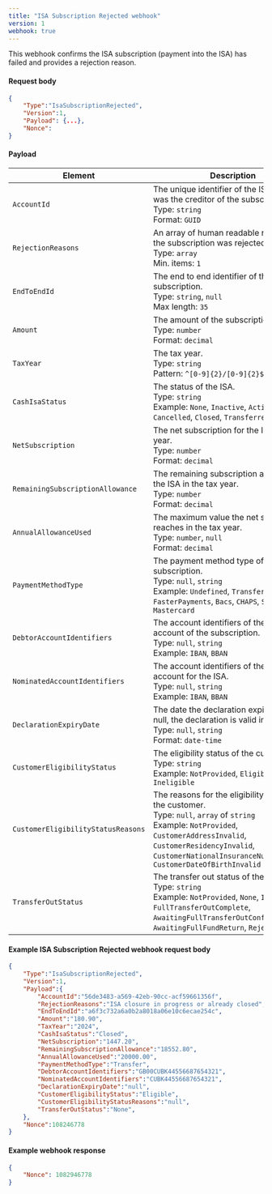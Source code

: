```yaml
---
title: "ISA Subscription Rejected webhook"
version: 1
webhook: true
---
```


This webhook confirms the ISA subscription (payment into the ISA) has failed and provides a rejection reason.



#### Request body

```json
{
    "Type":"IsaSubscriptionRejected",
    "Version":1,
    "Payload": {...},
    "Nonce":
}
```


#### Payload
| Element                   | Description  |
|---------------------------|--------------|
| `AccountId`               | The unique identifier of the ISA which was the creditor of the subscription. <br /> Type: `string` <br /> Format: `GUID` |
| `RejectionReasons`           | An array of human readable reasons why the subscription was rejected. <br /> Type: `array` <br />Min. items: `1` |
| `EndToEndId`    | The end to end identifier of the subscription. <br />Type: `string`, `null` <br />Max length: `35`|
| `Amount` | The amount of the subscription. <br /> Type: `number` <br /> Format: `decimal` |
| `TaxYear`                   | The tax year. <br /> Type: `string` <br /> Pattern: `^[0-9]{2}/[0-9]{2}$`|
| `CashIsaStatus` | The status of the ISA. <br /> Type: `string` <br /> Example: `None`, `Inactive`, `Active`, `Cancelled`, `Closed`, `TransferredOut`|
| `NetSubscription`                   | The net subscription for the ISA in the tax year. <br /> Type: `number` <br /> Format: `decimal`|
| `RemainingSubscriptionAllowance`    | The remaining subscription allowance for the ISA in the tax year. <br /> Type: `number` <br /> Format: `decimal`|
| `AnnualAllowanceUsed`    | The maximum value the net subscription reaches in the tax year. <br /> Type: `number`, `null` <br /> Format: `decimal`|
| `PaymentMethodType`    | The payment method type of the subscription. <br /> Type: `null`, `string` <br />  Example: `Undefined`, `Transfer`, `FasterPayments`, `Bacs`, `CHAPS`, `Sepa`, `Visa`, `Mastercard` |
| `DebtorAccountIdentifiers`    | The account identifiers of the debtor account of the subscription. <br /> Type: `null`, `string` <br /> Example: `IBAN`, `BBAN` |
| `NominatedAccountIdentifiers`    | The account identifiers of the nominated account for the ISA. <br /> Type: `null`, `string` <br /> Example: `IBAN`, `BBAN` |
| `DeclarationExpiryDate`    | The date the declaration expires (UTC). If null, the declaration is valid indefinitely. <br /> Type: `null`, `string` <br /> Format: `date-time`|
| `CustomerEligibilityStatus`    | The eligibility status of the customer. <br /> Type: `string` <br /> Example: `NotProvided`, `Eligible`, `Ineligible`|
| `CustomerEligibilityStatusReasons`    | The reasons for the eligibility status of the customer. <br /> Type: `null`, `array` of `string` <br /> Example: `NotProvided`, `CustomerAddressInvalid`, `CustomerResidencyInvalid`, `CustomerNationalInsuranceNumberInvalid`, `CustomerDateOfBirthInvalid`|
| `TransferOutStatus`    | The transfer out status of the ISA. <br /> Type: `string` <br /> Example: `NotProvided`, `None`, `InProgress`, `FullTransferOutComplete`, `AwaitingFullTransferOutConfirmation`, `AwaitingFullFundReturn`, `Rejected`|


#### Example ISA Subscription Rejected webhook request body

```json
{
    "Type":"IsaSubscriptionRejected",
    "Version":1,
    "Payload":{
        "AccountId":"56de3483-a569-42eb-90cc-acf59661356f",
        "RejectionReasons":"ISA closure in progress or already closed",
        "EndToEndId":"a6f3c732a6a0b2a8018a06e10c6ecae254c",
        "Amount":"180.90",
        "TaxYear":"2024",
        "CashIsaStatus":"Closed",
        "NetSubscription":"1447.20",
        "RemainingSubscriptionAllowance":"18552.80",
        "AnnualAllowanceUsed":"20000.00",
        "PaymentMethodType":"Transfer",
        "DebtorAccountIdentifiers":"GB00CUBK44556687654321",
        "NominatedAccountIdentifiers":"CUBK44556687654321",
        "DeclarationExpiryDate":"null",
        "CustomerEligibilityStatus":"Eligible",
        "CustomerEligibilityStatusReasons":"null",
        "TransferOutStatus":"None",
    },
    "Nonce":108246778
}
```

#### Example webhook response

```json
{
    "Nonce": 1082946778
}
```
